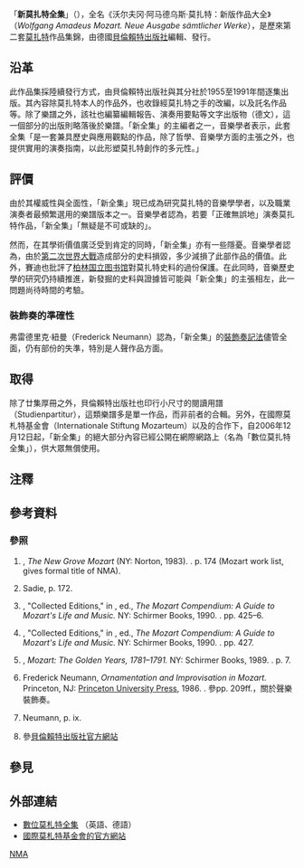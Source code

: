 「'''新莫扎特全集'''」（{{lang-de|'''''Neue Mozart-Ausgabe'''''}}），全名《沃尔夫冈·阿马德乌斯·莫扎特：新版作品大全》（''Wolfgang Amadeus Mozart. Neue Ausgabe sämtlicher Werke''{{ref|Sadie}}），是歷來第二套{{efn|此前，由[[布赖特科普夫与黑特尔音乐出版社|布赖特科普夫与黑特尔音乐出版社]]所出版的「{{tsl|en|Alte Mozart-Ausgabe|舊莫扎特全集}}」，是音樂史上首次的莫扎特作品總整理，其正式名稱為《沃爾夫岡·阿瑪德烏斯·莫扎特作品：編纂大全》（''Wolfgang Amadeus Mozarts Werke. Kritisch durchgesehene Gesamtausgabe''）。「舊全集」的出版時間約為1877–83年間，此外尚有1910年的補集。}}[[沃尔夫冈·阿马德乌斯·莫扎特|莫扎特]]作品集錦{{ref|Rehm2}}，由德國[[貝倫賴特出版社|貝倫賴特出版社]]編輯、發行。

== 沿革 ==
此作品集採陸續發行方式，由貝倫賴特出版社與其分社於1955至1991年間逐集出版{{efn|包括倫敦、紐約、維也納、巴塞爾以及東德萊比錫、西德卡塞爾等地的貝倫賴特分社。}}。其內容除莫扎特本人的作品外，也收錄經莫扎特之手的改編，以及託名作品等{{efn|莫扎特的一生相當短暫，但他的創作極為可觀。歷來有許多創作或託名、或化名為其筆下作品，往往可以獲得較好的銷路，但隨著音樂歷史學研究的進展，已經一一被證實為偽。}}。除了樂譜之外，該社也編纂編輯報告、演奏用要點等文字出版物（德文），這一個部分的出版則略落後於樂譜{{efn|按：在2008年前後，編輯報告也已大致完成出版。}}。「新全集」的主編者之一，音樂學者{{tsl|de|Wolfgang Rehm|沃尔夫冈·林姆}}表示，此套全集「是一套兼具歷史與應用觀點的作品，除了哲學、音樂學方面的主張之外，也提供實用的演奏指南，以此形塑莫扎特創作的多元性。」{{ref|Rehm3}}

== 評價 ==
由於其權威性與全面性，「新全集」現已成為研究莫扎特的音樂學學者，以及職業演奏者最頻繁選用的樂譜版本之一。音樂學者{{tsl|en|H. C. Robbins Landon|霍華德·錢德勒·羅賓斯·蘭登}}認為，若要「正確無誤地」演奏莫扎特作品，「新全集」「無疑是不可或缺的」{{efn|蘭登相當堅持這個觀點，他甚至曾要求[[维也纳爱乐乐团|维也纳爱乐乐团]]在錄製莫扎特交響曲時，以「新全集」的樂譜取代他認為不甚準確的「舊全集」。}}{{ref|Landon1}}。

然而，在其學術價值廣泛受到肯定的同時，「新全集」亦有一些隱憂。音樂學者{{tsl|en|Stanley Sadie|史坦利·賽迪}}認為，由於[[第二次世界大戰|第二次世界大戰]]造成部分的史料損毀{{efn|第27號鋼琴協奏曲的編輯期間，主編林姆必須向鋼琴家[[鲁道夫·塞尔金|鲁道夫·塞尔金]]借用手稿的相片膠捲，才得以完成。}}，多少減損了此部作品的價值。此外，賽迪也批評了[[柏林国立图书馆|柏林国立图书馆]]對莫扎特史料的過份保護{{efn|「新全集」編纂期間所使用的資料，有相當大的比例來自該館。在《費加洛的婚禮》的編輯期間，編輯{{tsl|de|Ludwig Finscher|路德維希·費因舍}}僅獲得該劇第一、第二幕手稿的調閱權限。}}{{ref|Sadie2}}。在此同時，音樂歷史學的研究仍持續推進，新發掘的史料與證據皆可能與「新全集」的主張相左，此一問題尚待時間的考驗{{efn|貝倫賴特出版社方面亦持續莫扎特作品的更新，例如其第33號交響曲（作品號K. 319）在2019年便有新版本的出版。}}。

=== 裝飾奏的準確性 ===
弗雷德里克·紐曼（Frederick Neumann）認為，「新全集」的[[装饰音|裝飾奏記法]]儘管全面，仍有部份的失準，特別是人聲作品方面{{ref|Neu}}{{ref|Neu2}}。

== 取得 ==
除了廿集厚冊之外，貝倫賴特出版社也印行小尺寸的閱讀用譜（Studienpartitur），這類樂譜多是單一作品，而非前者的合輯{{ref|B}}。另外，在國際莫札特基金會（Internationale Stiftung Mozarteum）以及{{tsl|en|Packard Humanities Institute|普克德人文研究所}}的合作下，自2006年12月12日起，「新全集」的絕大部分內容已經公開在網際網路上（名為「數位莫扎特全集」），供大眾無償使用。

== 注釋 ==
{{notelist}}

== 參考資料 ==
=== 參照 ===
{{refbegin}}
# {{note|Sadie}}{{tsl|en|Stanley Sadie}}, ''The New Grove Mozart'' (NY: Norton, 1983). {{ISBN|0-393-30084-6}}. p. 174 (Mozart work list, gives formal title of NMA).
#{{note|Sadie2}}Sadie, p. 172.
# {{note|Rehm2}}{{tsl|de|Wolfgang Rehm}}, "Collected Editions," in {{tsl|en|H. C. Robbins Landon}}, ed., ''The Mozart Compendium: A Guide to Mozart's Life and Music.'' NY: Schirmer Books, 1990. {{ISBN|0-02-871321-4}}. pp. 425–6.
# {{note|Rehm3}}{{tsl|de|Wolfgang Rehm}}, "Collected Editions," in {{tsl|en|H. C. Robbins Landon}}, ed., ''The Mozart Compendium: A Guide to Mozart's Life and Music.'' NY: Schirmer Books, 1990. {{ISBN|0-02-871321-4}}. pp. 427.
#{{note|Landon1}}{{tsl|en|H. C. Robbins Landon}}, ''Mozart: The Golden Years, 1781–1791.'' NY: Schirmer Books, 1989. {{ISBN|0-02-872025-3}}. p. 7.
#{{note|Neu}}Frederick Neumann, ''Ornamentation and Improvisation in Mozart.'' Princeton, NJ: [[普林斯頓大學出版社|Princeton University Press]], 1986. {{ISBN|0-691-02711-0}}. 參pp. 209ff.，關於聲樂裝飾奏。
#{{note|Neu2}}Neumann, p. ix.
#{{note|B}}參[http://www.baerenreiter.com/ 貝倫賴特出版社官方網站] {{Wayback|url=http://www.baerenreiter.com/ |date=20200821083727 }}
{{refend}}

== 參見 ==
{{portal|古典音樂}}

== 外部連結 ==
* [http://dme.mozarteum.at/DME/nma/start.php?l=2 數位莫札特全集] {{Wayback|url=http://dme.mozarteum.at/DME/nma/start.php?l=2 |date=20210314185303 }}（英語、德語）
* [http://www.mozarteum.at/ 國際莫札特基金會的官方網站] {{Wayback|url=http://www.mozarteum.at/ |date=20110225152557 }}

[[Category:莫扎特作品|NMA]]